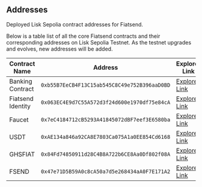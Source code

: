 ## Addresses

Deployed Lisk Sepolia contract addresses for Fiatsend.

Below is a table list of all the core Fiatsend contracts and their corresponding addresses on Lisk Sepolia Testnet. As the testnet upgrades and evolves, new addresses will be added.

| Contract Name     | Address                                      | Explorer Link                                                                                           |
| ----------------- | -------------------------------------------- | ------------------------------------------------------------------------------------------------------- |
| Banking Contract  | `0xb55B7EeCB4F13C15ab545C8C49e752B396aaD0BD` | [Explorer Link](https://sepolia-blockscout.lisk.com/address/0xb55B7EeCB4F13C15ab545C8C49e752B396aaD0BD) |
| Fiatsend Identity | `0x063EC4E9d7C55A572d3f24d600e1970df75e84cA` | [Explorer Link](https://sepolia-blockscout.lisk.com/address/0x063EC4E9d7C55A572d3f24d600e1970df75e84cA) |
| Faucet            | `0x7eC4184712cB5293A41845072dBF7eef3E6580ba` | [Explorer Link](https://sepolia-blockscout.lisk.com/address/0x7eC4184712cB5293A41845072dBF7eef3E6580ba) |
| USDT              | `0xAE134a846a92CA8E7803Ca075A1a0EE854Cd6168` | [Explorer Link](https://sepolia-blockscout.lisk.com/address/0xAE134a846a92CA8E7803Ca075A1a0EE854Cd6168) |
| GHSFIAT           | `0x84Fd74850911d28C4B8A722b6CE8Aa0Df802f08A` | [Explorer Link](https://sepolia-blockscout.lisk.com/address/0x84Fd74850911d28C4B8A722b6CE8Aa0Df802f08A) |
| FSEND             | `0x47e71D5B59A0c8cA50a7d5e268434aA0F7E171A2` | [Explorer Link](https://sepolia-blockscout.lisk.com/address/0x47e71D5B59A0c8cA50a7d5e268434aA0F7E171A2) |
